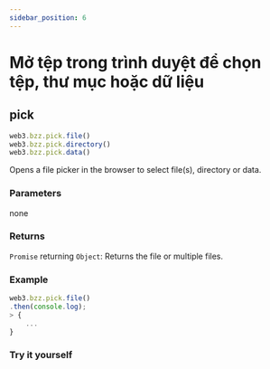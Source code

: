 ```yaml
---
sidebar_position: 6
---
```


# Mở tệp trong trình duyệt để chọn tệp, thư mục hoặc dữ liệu
## pick
```javascript
web3.bzz.pick.file()
web3.bzz.pick.directory()
web3.bzz.pick.data()
```
Opens a file picker in the browser to select file(s), directory or data.
### Parameters
none
### Returns
`Promise` returning `Object`: Returns the file or multiple files.
### Example
```javascript
web3.bzz.pick.file()
.then(console.log);
> {
    ...
}
```
### Try it yourself